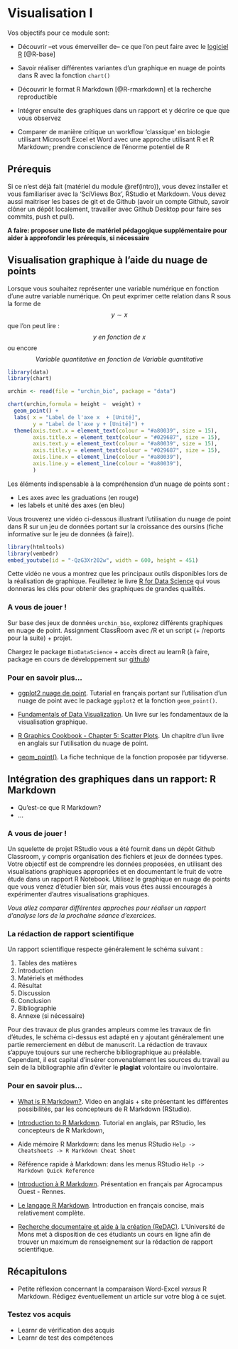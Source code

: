 # Visualisation I {#visu1}

Vos objectifs pour ce module sont:

- Découvrir --et vous émerveiller de--  ce que l'on peut faire avec le [logiciel R](http://www.r-project.org) [@R-base]

- Savoir réaliser différentes variantes d'un graphique en nuage de points dans R avec la fonction `chart()`

- Découvrir le format R Markdown [@R-rmarkdown] et la recherche reproductible

- Intégrer ensuite des graphiques dans un rapport et y décrire ce que que vous observez

- Comparer de manière critique un workflow 'classique' en biologie utilisant Microsoft Excel et Word avec une approche utilisant R et R Markdown; prendre conscience de l'énorme potentiel de R


## Prérequis

Si ce n'est déjà fait (matériel du module \@ref(intro)), vous devez installer et vous familiariser avec la 'SciViews Box', RStudio et Markdown. Vous devez aussi maitriser les bases de git et de Github (avoir un compte Github, savoir clôner un dépôt localement, travailler avec Github Desktop pour faire ses commits, push et pull).

**A faire: proposer une liste de matériel pédagogique supplémentaire pour aider à approfondir les prérequis, si nécessaire**


## Visualisation graphique à l'aide du nuage de points

Lorsque vous souhaitez représenter une variable numérique en fonction d'une autre variable numérique. On peut exprimer cette relation dans R sous la forme de  $$y \sim x$$ que l'on peut lire : $$y \ en \ fonction \ de \ x$$ ou encore $$Variable \ quantitative \ en \ fonction \ de \ Variable \ quantitative$$ 

```r
library(data)
library(chart)

urchin <- read(file = "urchin_bio", package = "data")

chart(urchin,formula = height ~  weight) + 
  geom_point() +
  labs( x = "Label de l'axe x  + [Unité]", 
        y = "Label de l'axe y + [Unité]") +
  theme(axis.text.x = element_text(colour = "#a80039", size = 15), 
        axis.title.x = element_text(colour = "#029687", size = 15), 
        axis.text.y = element_text(colour = "#a80039", size = 15), 
        axis.title.y = element_text(colour = "#029687", size = 15),
        axis.line.x = element_line(colour = "#a80039"),
        axis.line.y = element_line(colour = "#a80039"),
        )
```

Les éléments indispensable à la compréhension d'un nuage de points sont : 

- Les axes avec les graduations (en rouge)
- les labels et unité des axes (en bleu)


Vous trouverez une vidéo ci-dessous illustrant l'utilisation du nuage de point dans R sur un jeu de données portant sur la croissance des oursins (fiche informative sur le jeu de données (à faire)).

```r
library(htmltools)
library(vembedr)
embed_youtube(id = "-QzG3Xr202w", width = 600, height = 451)
```

Cette vidéo ne vous a montrez que les principaux outils disponibles lors de la réalisation de graphique. Feuilletez le livre [R for Data Science](http://r4ds.had.co.nz/data-visualisation.html) qui vous donneras les clés pour obtenir des graphiques de grandes qualités.

### A vous de jouer !

Sur base des jeux de données `urchin_bio`, explorez différents graphiques en nuage de point. Assignment ClassRoom avec /R et un script (+ /reports pour la suite) + projet.

Chargez le package `BioDataScience` + accès direct au learnR (à faire, package en cours de développement sur [github](https://github.com/BioDataScience-Course/BioDataScience))


### Pour en savoir plus...

- [ggplot2 nuage de point](http://www.sthda.com/french/wiki/ggplot2-nuage-de-points-guide-de-d-marrage-rapide-logiciel-r-et-visualisation-de-donn-es#nuage-de-points-simples). Tutarial en français portant sur l'utilisation d'un nuage de point avec le package `ggplot2` et la fonction `geom_point()`.

- [Fundamentals of Data Visualization](http://serialmentor.com/dataviz/). Un livre sur les fondamentaux de la visualisation graphique.

- [R Graphics Cookbook - Chapter 5: Scatter Plots](https://rpubs.com/escott8908/RGC_Ch5_Scatter_Plots). Un chapitre d'un livre en anglais sur l'utilisation du nuage de point.

- [geom_point()](http://ggplot2.tidyverse.org/reference/geom_point.html). La fiche technique de la fonction proposée par tidyverse.


## Intégration des graphiques dans un rapport: R Markdown

- Qu'est-ce que R Markdown?
- ...

### A vous de jouer !

Un squelette de projet RStudio vous a été fournit dans un dépôt Github Classroom, y compris organisation des fichiers et jeux de données types. Votre objectif est de comprendre les données proposées, en utilisant des visualisations graphiques appropriées et en documentant le fruit de votre étude dans un rapport R Notebook. Utilisez le graphique en nuage de points que vous venez d'étudier bien sûr, mais vous êtes aussi encouragés à expérimenter d'autres visualisations graphiques.

_Vous allez comparer différentes approches pour réaliser un rapport d'analyse lors de la prochaine séance d'exercices._

### La rédaction de rapport scientifique

Un rapport scientifique respecte généralement le schéma suivant :

1. Tables des matières
2. Introduction
3. Matériels et méthodes
4. Résultat
5. Discussion
6. Conclusion
7. Bibliographie
9. Annexe (si nécessaire)

Pour des travaux de plus grandes ampleurs comme les travaux de fin d'études, le schéma ci-dessus est adapté en y ajoutant généralement une partie remerciement en début de manuscrit. 
La rédaction de travaux s'appuye toujours sur une recherche bibliographique au préalable. Cependant, il est capital d'insérer convenablement les sources du travail au sein de la bibliographie afin d'éviter le **plagiat** volontaire ou involontaire. 

### Pour en savoir plus...

- [What is R Markdown?](https://rmarkdown.rstudio.com/lesson-1.html). Video en anglais + site présentant les différentes possibilités, par les concepteurs de R Markdown (RStudio).

- [Introduction to R Markdown](https://rmarkdown.rstudio.com/articles_intro.html). Tutorial en anglais, par RStudio, les concepteurs de R Markdown,

- Aide mémoire R Markdown: dans les menus RStudio `Help -> Cheatsheets -> R Markdown Cheat Sheet`

- Référence rapide à Markdown: dans les menus RStudio `Help -> Markdown Quick Reference`

- [Introduction à R Markdown](https://rstudio-pubs-static.s3.amazonaws.com/32239_0956f02cef24443abd9525551368ef12.html#6). Présentation en français par Agrocampus Ouest - Rennes.

- [Le langage R Markdown](https://www.fun-mooc.fr/c4x/UPSUD/42001S02/asset/RMarkdown.pdf). Introduction en français concise, mais relativement complète.

- [Recherche documentaire et aide à la création (ReDAC)](https://moodle.umons.ac.be/enrol/index.php?id=5). L'Université de Mons met à disposition de ces étudiants un cours en ligne afin de trouver un maximum de renseignement sur la rédaction de rapport scientifique.

## Récapitulons

- Petite réflexion concernant la comparaison Word-Excel _versus_ R Markdown. Rédigez éventuellement un article sur votre blog à ce sujet.


### Testez vos acquis

- Learnr de vérification des acquis
- Learnr de test des compétences


